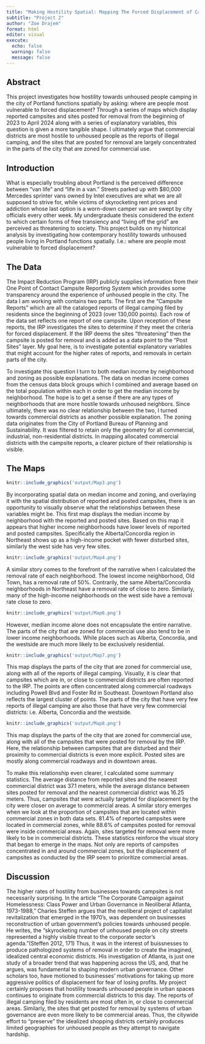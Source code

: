 ```yaml
---
title: "Making Hostility Spatial: Mapping The Forced Displacement of Campsites in Portland"
subtitle: "Project 2"
author: "Zoe Drajem"
format: html
editor: visual
execute:
  echo: false
  warning: false
  message: false
---
```


## Abstract

This project investigates how hostility towards unhoused people camping in the city of Portland functions spatially by asking: where are people most vulnerable to forced displacement? Through a series of maps which display reported campsites and sites posted for removal from the beginning of 2023 to April 2024 along with a series of explanatory variables, this question is given a more tangible shape. I ultimately argue that commercial districts are most hostile to unhoused people as the reports of illegal camping, and the sites that are posted for removal are largely concentrated in the parts of the city that are zoned for commercial use.

## Introduction

What is especially troubling about Portland is the perceived difference between “van life” and “life in a van.” Streets parked up with \$80,000 Mercedes sprinter vans owned by Intel executives are what we are all supposed to strive for, while victims of skyrocketing rent prices and addiction whose last option is a worn-down camper van are swept by city officials every other week. My undergraduate thesis considered the extent to which certain forms of free transiency and “living off the grid” are perceived as threatening to society. This project builds on my historical analysis by investigating how contemporary hostility towards unhoused people living in Portland functions spatially. I.e.: where are people most vulnerable to forced displacement?

## The Data

The Impact Reduction Program (IRP) publicly supplies information from their One Point of Contact Campsite Reporting System which provides some transparency around the experience of unhoused people in the city. The data I am working with contains two parts. The first are the “Campsite Reports” which are all the cataloged reports of illegal camping filed by residents since the beginning of 2023 (over 130,000 points). Each row of the data set reflects one report of one campsite. Upon reception of these reports, the IRP investigates the sites to determine if they meet the criteria for forced displacement. If the IRP deems the sites “threatening” then the campsite is posted for removal and is added as a data point to the “Post Sites” layer. My goal here, is to investigate potential explanatory variables that might account for the higher rates of reports, and removals in certain parts of the city. 

To investigate this question I turn to both median income by neighborhood and zoning as possible explanations. The data on median income comes from the census data block groups which I combined and average based on the total population within each in order to get the median income by neighborhood. The hope is to get a sense if there are any types of neighborhoods that are more hostile towards unhoused neighbors. Since ultimately, there was no clear relationship between the two, I turned towards commercial districts as another possible explanation. The zoning data originates from the City of Portland Bureau of Planning and Sustainability. It was filtered to retain only the geometry for all commercial, industrial, non-residential districts. In mapping allocated commercial districts with the campsite reports, a clearer picture of their relationship is visible.

## The Maps

```r
knitr::include_graphics('output/Map3.png')
```

By incorporating spatial data on median income and zoning, and overlaying it with the spatial distribution of reported and posted campsites, there is an opportunity to visually observe what the relationships between these variables might be. This first map displays the median income by neighborhood with the reported and posted sites. Based on this map it appears that higher income neighborhoods have lower levels of reported and posted campsites. Specifically the Alberta/Concordia region in Northeast shows up as a high-income pocket with fewer disturbed sites, similarly the west side has very few sites.

```r
knitr::include_graphics('output/Map4.png')
```

A similar story comes to the forefront of the narrative when I calculated the removal rate of each neighborhood. The lowest income neighborhood, Old Town, has a removal rate of 50%. Contrarily, the same Alberta/Concordia neighborhoods in Northeast have a removal rate of close to zero. Similarly, many of the high-income neighborhoods on the west side have a removal rate close to zero.

```r
knitr::include_graphics('output/Map6.png')
```

However, median income alone does not encapsulate the entire narrative. The parts of the city that are zoned for commercial use also tend to be in lower income neighborhoods. While places such as Alberta, Concordia, and the westside are much more likely to be exclusively residential.

```r
knitr::include_graphics('output/Map7.png')
```

This map displays the parts of the city that are zoned for commercial use, along with all of the reports of illegal camping. Visually, it is clear that campsites which are in, or close to commercial districts are often reported to the IRP. The points are often concentrated along commercial roadways including Powell Blvd and Foster Rd in Southeast. Downtown Portland also reflects the largest cluster of points. The parts of the city that have very few reports of illegal camping are also those that have very few commercial districts: i.e. Alberta, Concordia and the westside.

```r
knitr::include_graphics('output/Map8.png')
```

This map displays the parts of the city that are zoned for commercial use, along with all of the campsites that were posted for removal by the IRP. Here, the relationship between campsites that are disturbed and their proximity to commercial districts is even more explicit. Posted sites are mostly along commercial roadways and in downtown areas.

To make this relationship even clearer, I calculated some summary statistics. The average distance from reported sites and the nearest commercial district was 37.1 meters, while the average distance between sites posted for removal and the nearest commercial district was 16.25 meters. Thus, campsites that were actually targeted for displacement by the city were closer on average to commercial areas. A similar story emerges when we look at the proportion of campsites that are located within commercial zones in both data sets. 81.4% of reported campsites were located in commercial zones, while 88.6% of campsites posted for removal were inside commercial areas. Again, sites targeted for removal were more likely to be in commercial districts. These statistics reinforce the visual story that began to emerge in the maps. Not only are reports of campsites concentrated in and around commercial zones, but the displacement of campsites as conducted by the IRP seem to prioritize commercial areas. 

##  Discussion

The higher rates of hostility from businesses towards campsites is not necessarily surprising. In the article “The Corporate Campaign against Homelessness: Class Power and Urban Governance in Neoliberal Atlanta, 1973-1988,” Charles Steffen argues that the neoliberal project of capitalist revitalization that emerged in the 1970’s, was dependent on businesses reconstruction of urban government’s policies towards unhoused people. He writes, the “skyrocketing number of unhoused people on city streets represented a highly visible threat to the corporate sector’s agenda.”(Steffen 2012, 171) Thus, it was in the interest of buissnesses to produce pathologized systems of removal in order to create the imagined, idealized central economic districts. His investigation of Atlanta, is just one study of a broader trend that was happening across the US, and, that he argues, was fundamental to shaping modern urban governance. Other scholars too, have motioned to businesses’ motivations for taking up more aggressive politics of displacement for fear of losing profits. My project certainly proposes that hostility towards unhoused people in urban spaces continues to originate from commercial districts to this day. The reports of illegal camping filed by residents are most often in, or close to commercial areas. Similarly, the sites that get posted for removal by systems of urban governance are even more likely to be commercial areas. Thus, the citywide effort to “preserve” the idealized shopping districts certainly produces limited geographies for unhoused people as they attempt to navigate hardship.

## 
